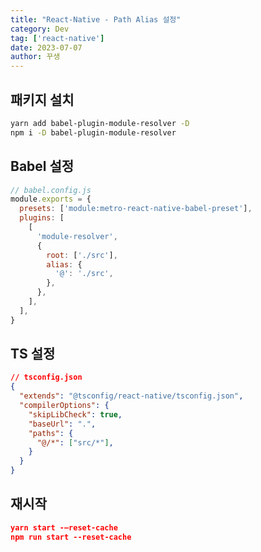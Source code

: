 ```yaml
---
title: "React-Native - Path Alias 설정"
category: Dev
tag: ['react-native']
date: 2023-07-07
author: 꾸생
---
```


## 패키지 설치

```bash
yarn add babel-plugin-module-resolver -D
npm i -D babel-plugin-module-resolver
```

## Babel 설정

```jsx
// babel.config.js
module.exports = {
  presets: ['module:metro-react-native-babel-preset'],
  plugins: [
    [
      'module-resolver',
      {
        root: ['./src'],
        alias: {
          '@': './src',
        },
      },
    ],
  ],
}
```

## TS 설정

```json
// tsconfig.json
{
  "extends": "@tsconfig/react-native/tsconfig.json",
  "compilerOptions": {
    "skipLibCheck": true,
    "baseUrl": ".",
    "paths": {
      "@/*": ["src/*"],
    }
  }
}
```

## 재시작

```json
yarn start -—reset-cache
npm run start --reset-cache
```
